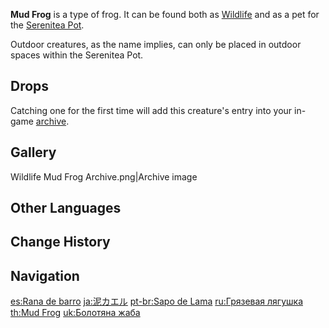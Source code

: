 {{Furnishing Infobox
|id             = 369140
|image          = Wildlife Mud Frog Icon.png
|category       = Animal
|subcategory    = Outdoor Creature
|quality        = 3
|adeptal_energy = 100
|load           = 350
|reduced_load   = 350
|description    = A small frog that often appears in wetlands.<br />This animal is very common in wetland areas, and its body secretes a mysterious sticky substance that has much medicinal utility. As opposed to normal frogs, the yellow Mud Frogs are better at camouflaging themselves along wet banks.<br />They say that in [[Fontaine]], people refer to brigands who escape capture often or evildoers who evade judgment as "mud frogs in butter."<br />After a long time spent living in the Serenitea Pot, other animal residents came to recognize the Mud Frogs' uncanny powers of camouflage. Even the sharpest cat might barely detect a passing Mud Frog as it moves along the shore — or at least, until it gets splashed in the face.
|mention        = 
|lbType         = Wildlife
|lbFamily       = Other Wildlife
|lbGroup        = Frogs
|source1        = Omni-Ubiquity Net
}}
{{Description|A small frog that often appears in wetlands.<br />These animals are very common in wetland areas, and its body secretes a mysterious sticky substance that has much medicinal utility. As opposed to normal frogs, the yellow Mud Frogs are better at camouflaging themselves along wet banks.<br />They say that in [[Fontaine]], people refer to brigands who escape capture often or evildoers who evade judgment as "mud frogs in butter."|[[Archive]] Description}}
'''Mud Frog''' is a type of frog. It can be found both as [[Wildlife]] and as a pet for the [[Serenitea Pot]].

Outdoor creatures, as the name implies, can only be placed in outdoor spaces within the Serenitea Pot.

==Drops==
{{Card|Frog (Material)|1}}

Catching one for the first time will add this creature's entry into your in-game [[archive]].

==Gallery==
<gallery>
Wildlife Mud Frog Archive.png|Archive image
</gallery>

==Other Languages==
{{Other Languages
|en      = Mud Frog
|zhs     = 泥蛙
|zhs_rm  = Ní Wā
|zht     = 泥蛙
|zht_rm  = Ní Wā
|zh_tl   = Mud Frog
|ja      = 泥カエル
|ja_rm   = Doro Kaeru
|ja_tl   = Mud Frog
|ko      = 늪개구리
|ko_rm   = Neup-gaeguri
|ko_tl   = Swamp Frog
|es      = Rana de barro
|es_tl   = Mud Frog
|fr      = Grenouille boueuse
|fr_tl   = Muddy Frog
|ru      = Грязевая лягушка
|ru_tl   = Mud Frog
|th      = Mud Frog
|vi      = Ếch Nước
|vi_tl   = Water Frog
|de      = Sumpffrosch
|de_tl   = Swamp Frog
|id      = Mud Frog
|pt      = Sapo de Lama
|pt_tl   = 
|tr      = Çamur Kurbağası
|tr_tl   = 
|it      = Rana di palude
|it_tl   = 
}}

==Change History==
{{Change History|1.0}}

==Navigation==
{{Wildlife Navbox|state=collapsed}}
{{Furnishing Navbox/Living|Animal}}

[[es:Rana de barro]]
[[ja:泥カエル]]
[[pt-br:Sapo de Lama]]
[[ru:Грязевая лягушка]]
[[th:Mud Frog]]
[[uk:Болотяна жаба]]